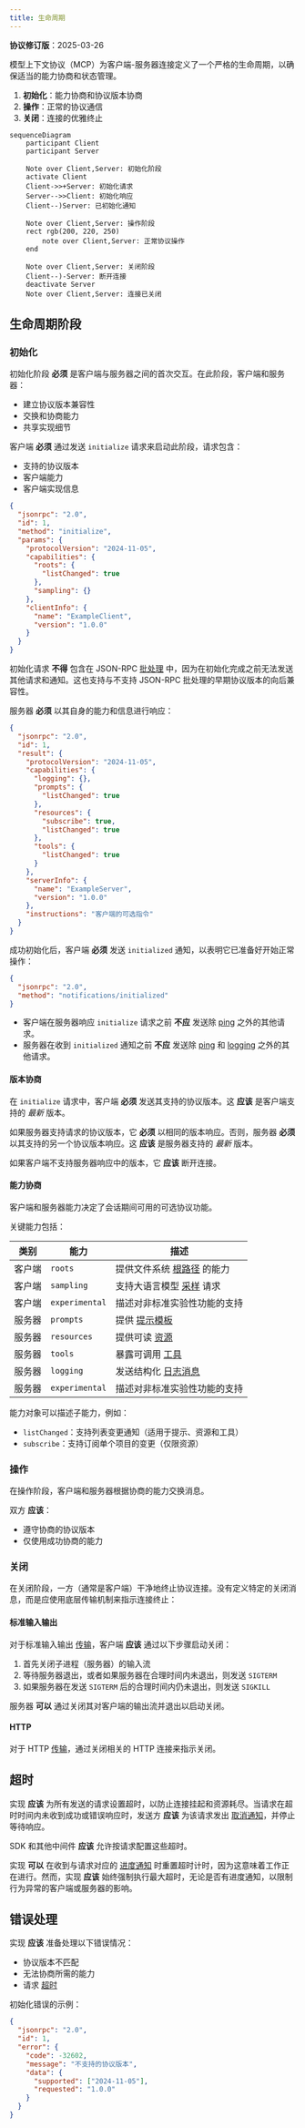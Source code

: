 ```yaml
---
title: 生命周期
---
```


<Info>**协议修订版**：2025-03-26</Info>

模型上下文协议（MCP）为客户端-服务器连接定义了一个严格的生命周期，以确保适当的能力协商和状态管理。

1. **初始化**：能力协商和协议版本协商
2. **操作**：正常的协议通信
3. **关闭**：连接的优雅终止

```mermaid
sequenceDiagram
    participant Client
    participant Server

    Note over Client,Server: 初始化阶段
    activate Client
    Client->>+Server: 初始化请求
    Server-->>Client: 初始化响应
    Client--)Server: 已初始化通知

    Note over Client,Server: 操作阶段
    rect rgb(200, 220, 250)
        note over Client,Server: 正常协议操作
    end

    Note over Client,Server: 关闭阶段
    Client--)-Server: 断开连接
    deactivate Server
    Note over Client,Server: 连接已关闭
```

## 生命周期阶段

### 初始化

初始化阶段 **必须** 是客户端与服务器之间的首次交互。在此阶段，客户端和服务器：

- 建立协议版本兼容性
- 交换和协商能力
- 共享实现细节

客户端 **必须** 通过发送 `initialize` 请求来启动此阶段，请求包含：

- 支持的协议版本
- 客户端能力
- 客户端实现信息

```json
{
  "jsonrpc": "2.0",
  "id": 1,
  "method": "initialize",
  "params": {
    "protocolVersion": "2024-11-05",
    "capabilities": {
      "roots": {
        "listChanged": true
      },
      "sampling": {}
    },
    "clientInfo": {
      "name": "ExampleClient",
      "version": "1.0.0"
    }
  }
}
```

初始化请求 **不得** 包含在 JSON-RPC [批处理](https://www.jsonrpc.org/specification#batch) 中，因为在初始化完成之前无法发送其他请求和通知。这也支持与不支持 JSON-RPC 批处理的早期协议版本的向后兼容性。

服务器 **必须** 以其自身的能力和信息进行响应：

```json
{
  "jsonrpc": "2.0",
  "id": 1,
  "result": {
    "protocolVersion": "2024-11-05",
    "capabilities": {
      "logging": {},
      "prompts": {
        "listChanged": true
      },
      "resources": {
        "subscribe": true,
        "listChanged": true
      },
      "tools": {
        "listChanged": true
      }
    },
    "serverInfo": {
      "name": "ExampleServer",
      "version": "1.0.0"
    },
    "instructions": "客户端的可选指令"
  }
}
```

成功初始化后，客户端 **必须** 发送 `initialized` 通知，以表明它已准备好开始正常操作：

```json
{
  "jsonrpc": "2.0",
  "method": "notifications/initialized"
}
```

- 客户端在服务器响应 `initialize` 请求之前 **不应** 发送除 [ping](/specification/2025-03-26/basic/utilities/ping) 之外的其他请求。
- 服务器在收到 `initialized` 通知之前 **不应** 发送除 [ping](/specification/2025-03-26/basic/utilities/ping) 和 [logging](/specification/2025-03-26/server/utilities/logging) 之外的其他请求。

#### 版本协商

在 `initialize` 请求中，客户端 **必须** 发送其支持的协议版本。这 **应该** 是客户端支持的 _最新_ 版本。

如果服务器支持请求的协议版本，它 **必须** 以相同的版本响应。否则，服务器 **必须** 以其支持的另一个协议版本响应。这 **应该** 是服务器支持的 _最新_ 版本。

如果客户端不支持服务器响应中的版本，它 **应该** 断开连接。

#### 能力协商

客户端和服务器能力决定了会话期间可用的可选协议功能。

关键能力包括：

| 类别     | 能力          | 描述                                                                      |
| -------- | ------------- | ------------------------------------------------------------------------- |
| 客户端   | `roots`       | 提供文件系统 [根路径](/specification/2025-03-26/client/roots) 的能力         |
| 客户端   | `sampling`    | 支持大语言模型 [采样](/specification/2025-03-26/client/sampling) 请求         |
| 客户端   | `experimental`| 描述对非标准实验性功能的支持                                              |
| 服务器   | `prompts`     | 提供 [提示模板](/specification/2025-03-26/server/prompts)                    |
| 服务器   | `resources`   | 提供可读 [资源](/specification/2025-03-26/server/resources)                  |
| 服务器   | `tools`       | 暴露可调用 [工具](/specification/2025-03-26/server/tools)                    |
| 服务器   | `logging`     | 发送结构化 [日志消息](/specification/2025-03-26/server/utilities/logging)     |
| 服务器   | `experimental`| 描述对非标准实验性功能的支持                                              |

能力对象可以描述子能力，例如：

- `listChanged`：支持列表变更通知（适用于提示、资源和工具）
- `subscribe`：支持订阅单个项目的变更（仅限资源）

### 操作

在操作阶段，客户端和服务器根据协商的能力交换消息。

双方 **应该**：

- 遵守协商的协议版本
- 仅使用成功协商的能力

### 关闭

在关闭阶段，一方（通常是客户端）干净地终止协议连接。没有定义特定的关闭消息，而是应使用底层传输机制来指示连接终止：

#### 标准输入输出

对于标准输入输出 [传输](/specification/2025-03-26/basic/transports)，客户端 **应该** 通过以下步骤启动关闭：

1. 首先关闭子进程（服务器）的输入流
2. 等待服务器退出，或者如果服务器在合理时间内未退出，则发送 `SIGTERM`
3. 如果服务器在发送 `SIGTERM` 后的合理时间内仍未退出，则发送 `SIGKILL`

服务器 **可以** 通过关闭其对客户端的输出流并退出以启动关闭。

#### HTTP

对于 HTTP [传输](/specification/2025-03-26/basic/transports)，通过关闭相关的 HTTP 连接来指示关闭。

## 超时

实现 **应该** 为所有发送的请求设置超时，以防止连接挂起和资源耗尽。当请求在超时时间内未收到成功或错误响应时，发送方 **应该** 为该请求发出 [取消通知](/specification/2025-03-26/basic/utilities/cancellation)，并停止等待响应。

SDK 和其他中间件 **应该** 允许按请求配置这些超时。

实现 **可以** 在收到与请求对应的 [进度通知](/specification/2025-03-26/basic/utilities/progress) 时重置超时计时，因为这意味着工作正在进行。然而，实现 **应该** 始终强制执行最大超时，无论是否有进度通知，以限制行为异常的客户端或服务器的影响。

## 错误处理

实现 **应该** 准备处理以下错误情况：

- 协议版本不匹配
- 无法协商所需的能力
- 请求 [超时](#timeouts)

初始化错误的示例：

```json
{
  "jsonrpc": "2.0",
  "id": 1,
  "error": {
    "code": -32602,
    "message": "不支持的协议版本",
    "data": {
      "supported": ["2024-11-05"],
      "requested": "1.0.0"
    }
  }
}
